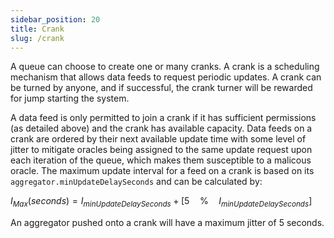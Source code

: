 ```yaml
---
sidebar_position: 20
title: Crank
slug: /crank
---
```


A queue can choose to create one or many cranks. A crank is a scheduling
mechanism that allows data feeds to request periodic updates. A crank can be
turned by anyone, and if successful, the crank turner will be rewarded for jump
starting the system.

A data feed is only permitted to join a crank if it has sufficient permissions
(as detailed above) and the crank has available capacity. Data feeds on a crank
are ordered by their next available update time with some level of jitter to
mitigate oracles being assigned to the same update request upon each iteration
of the queue, which makes them susceptible to a malicous oracle. The maximum
update interval for a feed on a crank is based on its
`aggregator.minUpdateDelaySeconds` and can be calculated by:

$I_{Max} (seconds) = I_{minUpdateDelaySeconds}  + [5\quad\% \quad I_{minUpdateDelaySeconds}]$

An aggregator pushed onto a crank will have a maximum jitter of 5 seconds.
